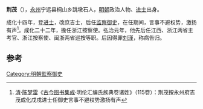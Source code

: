 '''荆茂'''（{{bd|1447年||1517年}}），[[永州|永州]]宁远县桐山乡跳墩石人，[[明朝|明朝]]政治人物、[[进士|进士]]出身。

成化十四年，登[[进士|进士]]，改庶吉士，后任[[监察御史|监察御史]]，在任期间，言事不避权势，激扬有声<ref>[[清|清]]·[[陈梦雷|陈梦雷]]《[[古今图书集成|古今图书集成]]·明伦汇编氏族典卷诸姓》（115卷）：荆茂按永州府志茂成化戊戌进士任御史言事不避权势激扬有声</ref>。成化二十二年，擔任浙江按察使。弘治元年，他先后任江西、浙江两省主考官、浙江按察使、闽浙两省巡按等职。后因得罪[[刘瑾|刘瑾]]，称病告归。 

==参考==
{{reflist}}
{{明朝人物小作品}}
{{成化十四年戊戌科殿試金榜}}

[[Category:明朝監察御史|Category:明朝監察御史]]